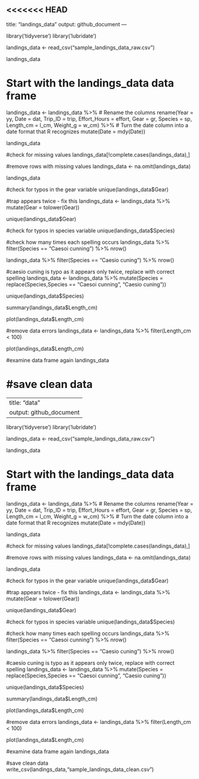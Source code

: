 <<<<<<< HEAD
---
title: "landings_data"
output: github_document
---

library('tidyverse')
library('lubridate')

landings_data <- read_csv("sample_landings_data_raw.csv")

landings_data

# Start with the landings_data data frame
landings_data <- landings_data %>%
  # Rename the columns
  rename(Year = yy,
         Date = dat,
         Trip_ID = trip,
         Effort_Hours = effort,
         Gear = gr,
         Species = sp,
         Length_cm = l_cm,
         Weight_g = w_cm) %>%
  # Turn the date column into a date format that R recognizes
  mutate(Date = mdy(Date)) 

landings_data

#check for missing values
landings_data[!complete.cases(landings_data),]

#remove rows with missing values
landings_data <- na.omit(landings_data)

landings_data

#check for typos in the gear variable
unique(landings_data$Gear)

#trap appears twice - fix this
landings_data <- landings_data %>%
  mutate(Gear = tolower(Gear))

unique(landings_data$Gear)

#check for typos in species variable
unique(landings_data$Species)

#check how many times each spelling occurs
landings_data %>%
  filter(Species == "Caesoi cunning") %>%
  nrow()
  
landings_data %>%
  filter(Species == "Caesio cuning") %>%
  nrow()
  
#caesio cuning is typo as it appears only twice, replace with correct spelling 
landings_data <- landings_data %>%
  mutate(Species = replace(Species,Species == "Caesoi cunning", "Caesio cuning"))

unique(landings_data$Species)

summary(landings_data$Length_cm)

plot(landings_data$Length_cm)

#remove data errors
landings_data <- landings_data %>%
  filter(Length_cm < 100)

plot(landings_data$Length_cm)

#examine data frame again
landings_data

#save clean data
=======
---
title: "data"
output: github_document
---

library('tidyverse')
library('lubridate')

landings_data <- read_csv("sample_landings_data_raw.csv")

landings_data

# Start with the landings_data data frame
landings_data <- landings_data %>%
  # Rename the columns
  rename(Year = yy,
         Date = dat,
         Trip_ID = trip,
         Effort_Hours = effort,
         Gear = gr,
         Species = sp,
         Length_cm = l_cm,
         Weight_g = w_cm) %>%
  # Turn the date column into a date format that R recognizes
  mutate(Date = mdy(Date)) 

landings_data

#check for missing values
landings_data[!complete.cases(landings_data),]

#remove rows with missing values
landings_data <- na.omit(landings_data)

landings_data

#check for typos in the gear variable
unique(landings_data$Gear)

#trap appears twice - fix this
landings_data <- landings_data %>%
  mutate(Gear = tolower(Gear))

unique(landings_data$Gear)

#check for typos in species variable
unique(landings_data$Species)

#check how many times each spelling occurs
landings_data %>%
  filter(Species == "Caesoi cunning") %>%
  nrow()
  
landings_data %>%
  filter(Species == "Caesio cuning") %>%
  nrow()
  
#caesio cuning is typo as it appears only twice, replace with correct spelling 
landings_data <- landings_data %>%
  mutate(Species = replace(Species,Species == "Caesoi cunning", "Caesio cuning"))

unique(landings_data$Species)

summary(landings_data$Length_cm)

plot(landings_data$Length_cm)

#remove data errors
landings_data <- landings_data %>%
  filter(Length_cm < 100)

plot(landings_data$Length_cm)

#examine data frame again
landings_data

#save clean data
write_csv(landings_data,"sample_landings_data_clean.csv")
